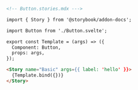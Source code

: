 ```md
<!-- Button.stories.mdx --->

import { Story } from '@storybook/addon-docs';

import Button from './Button.svelte';

export const Template = (args) => ({
  Component: Button,
  props: args,
});

<Story name="Basic" args={{ label: 'hello' }}>
  {Template.bind({})}
</Story>
```